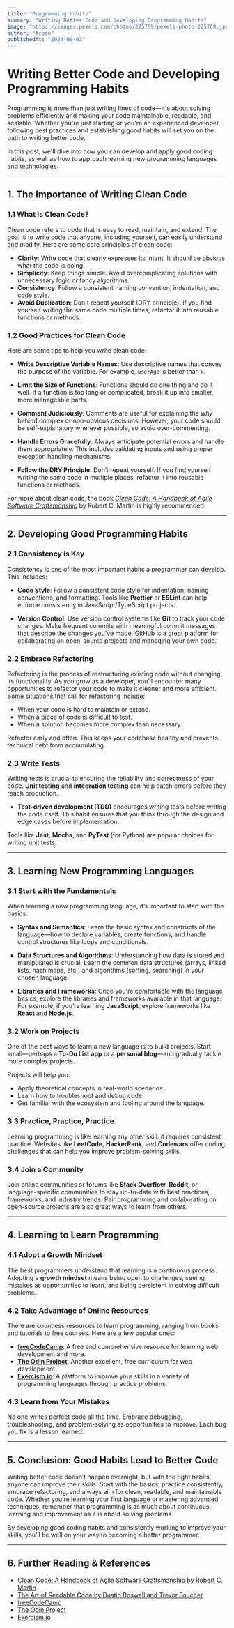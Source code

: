 ```yaml
---
title: "Programming Habits"
summary: "Writing Better Code and Developing Programming Habits"
image: "https://images.pexels.com/photos/225769/pexels-photo-225769.jpeg?auto=compress&cs=tinysrgb&w=600"
author: "Aroon"
publishedAt: "2024-09-02"
---
```

# Writing Better Code and Developing Programming Habits

Programming is more than just writing lines of code—it's about solving problems efficiently and making your code maintainable, readable, and scalable. Whether you're just starting or you're an experienced developer, following best practices and establishing good habits will set you on the path to writing better code.

In this post, we'll dive into how you can develop and apply good coding habits, as well as how to approach learning new programming languages and technologies.

---

## 1. **The Importance of Writing Clean Code**

### 1.1 **What is Clean Code?**

Clean code refers to code that is easy to read, maintain, and extend. The goal is to write code that anyone, including yourself, can easily understand and modify. Here are some core principles of clean code:

- **Clarity**: Write code that clearly expresses its intent. It should be obvious what the code is doing.
- **Simplicity**: Keep things simple. Avoid overcomplicating solutions with unnecessary logic or fancy algorithms.
- **Consistency**: Follow a consistent naming convention, indentation, and code style.
- **Avoid Duplication**: Don't repeat yourself (DRY principle). If you find yourself writing the same code multiple times, refactor it into reusable functions or methods.

### 1.2 **Good Practices for Clean Code**

Here are some tips to help you write clean code:

- **Write Descriptive Variable Names**: Use descriptive names that convey the purpose of the variable. For example, `userAge` is better than `x`.
  
- **Limit the Size of Functions**: Functions should do one thing and do it well. If a function is too long or complicated, break it up into smaller, more manageable parts.

- **Comment Judiciously**: Comments are useful for explaining the *why* behind complex or non-obvious decisions. However, your code should be self-explanatory wherever possible, so avoid over-commenting.

- **Handle Errors Gracefully**: Always anticipate potential errors and handle them appropriately. This includes validating inputs and using proper exception handling mechanisms.

- **Follow the DRY Principle**: Don’t repeat yourself. If you find yourself writing the same code in multiple places, refactor it into reusable functions or methods.

For more about clean code, the book *[Clean Code: A Handbook of Agile Software Craftsmanship](https://www.amazon.com/Clean-Code-Handbook-Software-Craftsmanship/dp/0132350882)* by Robert C. Martin is highly recommended.

---

## 2. **Developing Good Programming Habits**

### 2.1 **Consistency is Key**

Consistency is one of the most important habits a programmer can develop. This includes:

- **Code Style**: Follow a consistent code style for indentation, naming conventions, and formatting. Tools like **Prettier** or **ESLint** can help enforce consistency in JavaScript/TypeScript projects.
  
- **Version Control**: Use version control systems like **Git** to track your code changes. Make frequent commits with meaningful commit messages that describe the changes you've made. GitHub is a great platform for collaborating on open-source projects and managing your own code.

### 2.2 **Embrace Refactoring**

Refactoring is the process of restructuring existing code without changing its functionality. As you grow as a developer, you’ll encounter many opportunities to refactor your code to make it cleaner and more efficient. Some situations that call for refactoring include:

- When your code is hard to maintain or extend.
- When a piece of code is difficult to test.
- When a solution becomes more complex than necessary.

Refactor early and often. This keeps your codebase healthy and prevents technical debt from accumulating.

### 2.3 **Write Tests**

Writing tests is crucial to ensuring the reliability and correctness of your code. **Unit testing** and **integration testing** can help catch errors before they reach production.

- **Test-driven development (TDD)** encourages writing tests before writing the code itself. This habit ensures that you think through the design and edge cases before implementation.

Tools like **Jest**, **Mocha**, and **PyTest** (for Python) are popular choices for writing unit tests.

---

## 3. **Learning New Programming Languages**

### 3.1 **Start with the Fundamentals**

When learning a new programming language, it’s important to start with the basics:

- **Syntax and Semantics**: Learn the basic syntax and constructs of the language—how to declare variables, create functions, and handle control structures like loops and conditionals.
  
- **Data Structures and Algorithms**: Understanding how data is stored and manipulated is crucial. Learn the common data structures (arrays, linked lists, hash maps, etc.) and algorithms (sorting, searching) in your chosen language.

- **Libraries and Frameworks**: Once you're comfortable with the language basics, explore the libraries and frameworks available in that language. For example, if you’re learning **JavaScript**, explore frameworks like **React** and **Node.js**.

### 3.2 **Work on Projects**

One of the best ways to learn a new language is to build projects. Start small—perhaps a **To-Do List app** or a **personal blog**—and gradually tackle more complex projects.

Projects will help you:

- Apply theoretical concepts in real-world scenarios.
- Learn how to troubleshoot and debug code.
- Get familiar with the ecosystem and tooling around the language.

### 3.3 **Practice, Practice, Practice**

Learning programming is like learning any other skill: it requires consistent practice. Websites like **LeetCode**, **HackerRank**, and **Codewars** offer coding challenges that can help you improve problem-solving skills.

### 3.4 **Join a Community**

Join online communities or forums like **Stack Overflow**, **Reddit**, or language-specific communities to stay up-to-date with best practices, frameworks, and industry trends. Pair programming and collaborating on open-source projects are also great ways to learn from others.

---

## 4. **Learning to Learn Programming**

### 4.1 **Adopt a Growth Mindset**

The best programmers understand that learning is a continuous process. Adopting a **growth mindset** means being open to challenges, seeing mistakes as opportunities to learn, and being persistent in solving difficult problems.

### 4.2 **Take Advantage of Online Resources**

There are countless resources to learn programming, ranging from books and tutorials to free courses. Here are a few popular ones:

- **[freeCodeCamp](https://www.freecodecamp.org/)**: A free and comprehensive resource for learning web development and more.
- **[The Odin Project](https://www.theodinproject.com/)**: Another excellent, free curriculum for web development.
- **[Exercism.io](https://exercism.io/)**: A platform to improve your skills in a variety of programming languages through practice problems.

### 4.3 **Learn from Your Mistakes**

No one writes perfect code all the time. Embrace debugging, troubleshooting, and problem-solving as opportunities to improve. Each bug you fix is a lesson learned.

---

## 5. **Conclusion: Good Habits Lead to Better Code**

Writing better code doesn’t happen overnight, but with the right habits, anyone can improve their skills. Start with the basics, practice consistently, embrace refactoring, and always aim for clean, readable, and maintainable code. Whether you’re learning your first language or mastering advanced techniques, remember that programming is as much about continuous learning and improvement as it is about solving problems.

By developing good coding habits and consistently working to improve your skills, you’ll be well on your way to becoming a better programmer.

---

## 6. **Further Reading & References**

- [Clean Code: A Handbook of Agile Software Craftsmanship by Robert C. Martin](https://www.amazon.com/Clean-Code-Handbook-Software-Craftsmanship/dp/0132350882)
- [The Art of Readable Code by Dustin Boswell and Trevor Foucher](https://www.amazon.com/Art-Readable-Code-Simplify-Complex/dp/0596802293)
- [freeCodeCamp](https://www.freecodecamp.org/)
- [The Odin Project](https://www.theodinproject.com/)
- [Exercism.io](https://exercism.io/)

